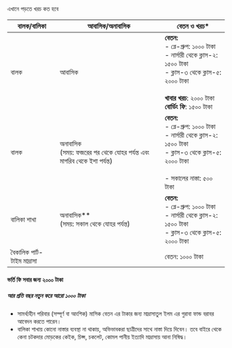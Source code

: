 
<SEO pageTitle="এখানে পড়তে খরচ কত হবে" />
<Box maxWidth={960} margin="0 auto" padding={{ xs: 3, sm: 4 }}>
  <Text variant="h2" textAlign="center">
    এখানে পড়তে খরচ কত হবে
  </Text>
  <Divider />
  <Breadcrumb
    links={[
      { url: '/', name: 'নীড়পাতা' },
      { url: '/finance/', name: 'আর্থিক ব্যাপার' },      
    ]}
  />
  <Divider />

| বালক/বালিকা                 | আবাসিক/অনাবাসিক                                                              | বেতন ও খরচ\*                                                                                                                                                                                  |
| --------------------------- | ---------------------------------------------------------------------------- | --------------------------------------------------------------------------------------------------------------------------------------------------------------------------------------------- |
| বালক                        | আবাসিক                                                                       | **বেতন:**<br /> - প্লে-গ্রুপ: ১০০০ টাকা<br /> - নার্সারী থেকে ক্লাস-২: ১৫০০ টাকা<br /> - ক্লাস-৩ থেকে ক্লাস-৫: ২০০০ টাকা<br /><br /> **খাবার খরচ**: ২০০০ টাকা<br /> **বোর্ডিং ফি**: ১৫০০ টাকা |
| বালক                        | অনাবাসিক<br /> (সময়: ফজরের পর থেকে যোহর পর্যন্ত এবং মাগরিব থেকে ইশা পর্যন্ত) | **বেতন:**<br /> - প্লে-গ্রুপ: ১০০০ টাকা<br /> - নার্সারী থেকে ক্লাস-২: ১৫০০ টাকা<br /> - ক্লাস-৩ থেকে ক্লাস-৫: ২০০০ টাকা<br /><br /> - সকালের নাস্তা: ৫০০ টাকা                                |
| বালিকা শাখা                 | অনাবাসিক\*\*<br /> (সময়: সকাল থেকে যোহর পর্যন্ত)                             | **বেতন:**<br /> - প্লে-গ্রুপ: ১০০০ টাকা<br /> - নার্সারী থেকে ক্লাস-২: ১৫০০ টাকা<br /> - ক্লাস-৩ থেকে ক্লাস-৫: ২০০০ টাকা<br />                                                                |
| বৈকালিক পার্ট-টাইম মাদ্রাসা |                                                                              | বেতন: ১০০০ টাকা                                                                                                                                                                               |

#### ভর্তি ফি সবার জন্য ২০০০ টাকা

##### আর প্রতি বছর নতুন করে আরো ১০০০ টাকা

- সামর্থ্যহীন পরিবার (সম্পূর্ণ বা আংশিক) মাসিক বেতন এর টাকার জন্য মাদ্রাসাতুল ইলম এর গুরাবা ফান্ড বরাবর আবেদন করতে পারেন।
- বালিকা শাখায় কোনো নাস্তার ব্যবস্থা না থাকায়, অভিভাবকরা ছাত্রীদের সাথে নাস্তা দিয়ে দিবেন। তবে বাইরে থেকে কেনা চটকদার মোড়কের কেইক, চিপ্স, চকলেট, কোমল পানীয় ইত্যাদি মাদ্রাসায় আনা নিষিদ্ধ।

</Box>
